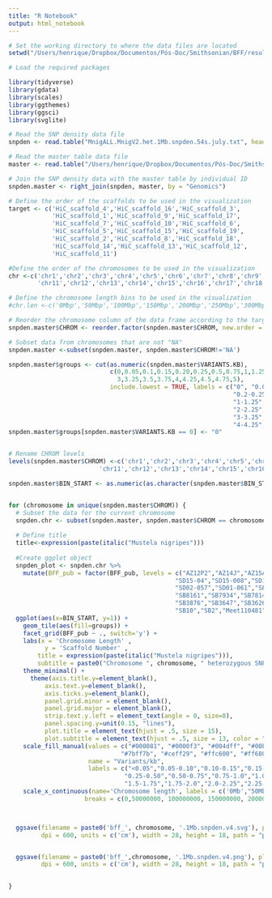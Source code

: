 ```yaml
---
title: "R Notebook"
output: html_notebook
---
```


```r
# Set the working directory to where the data files are located
setwd("/Users/henrique/Dropbox/Documentos/Pós-Doc/Smithsonian/BFF/results/vcf/snpden/")

# Load the required packages

library(tidyverse)
library(gdata)
library(scales)
library(ggthemes)
library(ggsci)
library(svglite)

# Read the SNP density data file
snpden <- read.table("MnigALL.MnigV2.het.1Mb.snpden.54s.july.txt", header = T)

# Read the master table data file
master <- read.table("/Users/henrique/Dropbox/Documentos/Pós-Doc/Smithsonian/BFF/bff_master_table_v4.txt", header = T)

# Join the SNP density data with the master table by individual ID
snpden.master <- right_join(snpden, master, by = "Genomics")

# Define the order of the scaffolds to be used in the visualization
target <- c('HiC_scaffold_4','HiC_scaffold_16','HiC_scaffold_3',
            'HiC_scaffold_1','HiC_scaffold_9','HiC_scaffold_17',
            'HiC_scaffold_7','HiC_scaffold_10','HiC_scaffold_6',
            'HiC_scaffold_5','HiC_scaffold_15','HiC_scaffold_19',
            'HiC_scaffold_2','HiC_scaffold_8','HiC_scaffold_18',
            'HiC_scaffold_14','HiC_scaffold_13','HiC_scaffold_12',
            'HiC_scaffold_11')

#Define the order of the chromosomes to be used in the visualization
chr <-c('chr1','chr2','chr3','chr4','chr5','chr6','chr7','chr8','chr9','chr10',
        'chr11','chr12','chr13','chr14','chr15','chr16','chr17','chr18','chrX')

# Define the chromosome length bins to be used in the visualization
#chr.len <-c('0Mbp','50Mbp','100Mbp','150Mbp','200Mbp','250Mbp','300Mbp')

# Reorder the chromosome column of the data frame according to the target order
snpden.master$CHROM <- reorder.factor(snpden.master$CHROM, new.order = target)

# Subset data from chromosomes that are not "NA"
snpden.master <-subset(snpden.master, snpden.master$CHROM!='NA')

snpden.master$groups <- cut(as.numeric(snpden.master$VARIANTS.KB), 
                            c(0,0.05,0.1,0.15,0.20,0.25,0.5,0.75,1,1.25,1.5,1.75,2,2.25,2.5,2.75,
                              3,3.25,3.5,3.75,4,4.25,4.5,4.75,5),
                            include.lowest = TRUE, labels = c("0", "0.05-0.1", "0.1-0.15", "0.15-0.2", 
                                                              "0.2-0.25", "0.25-0.5", "0.5-0.75", "0.75-1", 
                                                              "1-1.25", "1.25-1.5", "1.5-1.75", "1.75-2", 
                                                              "2-2.25", "2.25-2.5", "2.5-2.75", "2.75-3", 
                                                              "3-3.25", "3.25-3.5", "3.5-3.75", "3.75-4", 
                                                              "4-4.25", "4.25-4.5", "4.5-4.75", "4.75-5"))
snpden.master$groups[snpden.master$VARIANTS.KB == 0] <- "0"


# Rename CHROM levels
levels(snpden.master$CHROM) <-c('chr1','chr2','chr3','chr4','chr5','chr6','chr7','chr8','chr9','chr10',
                         'chr11','chr12','chr13','chr14','chr15','chr16','chr17','chr18','chrX')

snpden.master$BIN_START <- as.numeric(as.character(snpden.master$BIN_START))


for (chromosome in unique(snpden.master$CHROM)) {
  # Subset the data for the current chromosome
  snpden.chr <- subset(snpden.master, snpden.master$CHROM == chromosome)
  
  # Define title
  title<-expression(paste(italic("Mustela nigripes")))
  
  #Create ggplot object 
  snpden_plot <- snpden.chr %>% 
    mutate(BFF_pub = factor(BFF_pub, levels = c("AZ12P2","AZ14J","AZ15A","AZ15C","AZ15E","AZ15O","AZ15P","AZ15Q","AZ15W","AZ15X","AZ15Z",
                                              "SD15-04","SD15-008","SD15-006","SD14-22","SD14-021","SD14-018","SD02-111","SD02-110",
                                              "SD02-057","SD01-061","SB3226","SB9463","SB9367","SB9247","SB9026","SB8975","SB8936","SB8519",
                                              "SB8161","SB7934","SB7814","SB7235","SB7038","SB6715","SB5989","SB5777","SB5393","SB4231",
                                              "SB3876","SB3647","SB3626","SB3259","SB2766","SB731","SB663","SB295","SB256",
                                              "SB10","SB2","Meet110481","Meet107934","Mell122114","Mell122111"))) %>%
  ggplot(aes(x=BIN_START, y=1)) + 
    geom_tile(aes(fill=groups)) +
    facet_grid(BFF_pub ~ ., switch='y') +
    labs(x = 'Chromosome Length' , 
          y = 'Scaffold Number' , 
        title = expression(paste(italic("Mustela nigripes"))), 
        subtitle = paste0("Chromosome ", chromosome, " heterozygous SNP densities")) + 
    theme_minimal() +
      theme(axis.title.y=element_blank(),
          axis.text.y=element_blank(),
          axis.ticks.y=element_blank(),
          panel.grid.minor = element_blank(),
          panel.grid.major = element_blank(),
          strip.text.y.left = element_text(angle = 0, size=8),
          panel.spacing.y=unit(0.15, "lines"),
          plot.title = element_text(hjust = .5, size = 15),
          plot.subtitle = element_text(hjust = .5, size = 13, color = "gray")) +
    scale_fill_manual(values = c("#000081", "#0000f3", "#004dff", "#00b3ff", "#29ffce", 
                               "#7bff7b", "#ceff29", "#ffc600", "#ff6800", "#f30900", "brown","#800000"),
                      name = "Variants/kb",
                      labels = c("<0.05","0.05-0.10","0.10-0.15","0.15-0.20","0.20-0.25",
                                "0.25-0.50","0.50-0.75","0.75-1.0","1.0-1.25","1.25-1.5",
                                "1.5-1.75","1.75-2.0","2.0-2.25","2.25-2.5")) +  
    scale_x_continuous(name='Chromosome length', labels = c('0Mb',"50Mb", '100Mb', "150Mb", '200Mb','250Mb'),
                     breaks = c(0,50000000, 100000000, 150000000, 200000000,250000000), expand = c(0,0))



  ggsave(filename = paste0('bff_', chromosome, '.1Mb.snpden.v4.svg'), plot = snpden_plot, device = 'svg',
         dpi = 600, units = c('cm'), width = 28, height = 18, path = "plots/", bg = "white")


  ggsave(filename = paste0('bff_',chromosome, '.1Mb.snpden.v4.png'), plot = snpden_plot, device = 'png',
         dpi = 600, units = c('cm'), width = 28, height = 18, path = "plots/", bg = "white")
  

}
```


